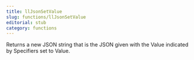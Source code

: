 ```yaml
---
title: llJsonSetValue
slug: functions/llJsonSetValue
editorial: stub
category: functions
---
```


<LSLFunction name="llJsonSetValue"/>

Returns a new JSON string that is the JSON given with the Value indicated by Specifiers set to Value.
